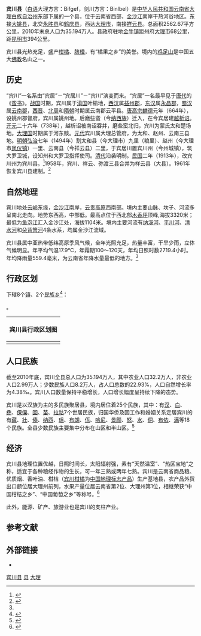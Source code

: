 {{Infobox China County
| county  = 宾川县
| Photo = {{Photomontage
| photo1a = Jinye Road in Binchuan County, Yunnan, China.jpg
| photo1b = Huaqiao community, Daying, Binchuan, Yunnan, China.jpg
| photo2a = 鸡足山金顶寺日出2.jpg
| photo2b = Dayindian Reservoir in Binchuan.jpg
| size = 300
| spacing = 1
| color = white
| border = 1
}}
| Photoname = 县城金叶路、[[大营镇_(宾川县)|大营镇]]华侨社区<br>[[鸡足山_(云南)|鸡足山]][[铜瓦殿|金顶寺]]的日出、[[大银甸水库|大银甸水库]]
| map = 宾川县位置图.jpg
| mapsize = 250px
| map_caption = 宾川县在云南省的位置
| Pinyin = Bīnchuān Xiàn
| Belong = [[云南省|云南省]][[大理白族自治州|大理白族自治州]]
| Types= [[县级行政区|县]]
| admincode = 532924
| founded = 1913年
| seat = [[金牛镇_(宾川县)|金牛镇]]
| officerTitle= 县长
| officer = 高云磊
| officerTitle2 = 县委书记
| officer2 = 杨泽亮
| division =10
| town= 8
| township= 2
| subdistrict=10
| dialect= 
| post code= 671600
| phone code = 0872
| coordinate = {{coord|25|49|35|N|100|34|42|E|region:CN_type:city|display=inline,title}}
| area = 2562.67 平方公里
| area land = 
| area water =  
| census yr = 2010
| pop = 35.194万
| density = 137.3 人/平方公里
| GDP = 129.37亿（2020年）
| web = http://www.bc.gov.cn/
| web_title = 宾川县人民政府
}}
'''宾川县'''（[[白语|白语]]大理方言：Bifgef，剑川方言：Binlbel）是[[中华人民共和国|中华人民共和国]][[云南省|云南省]][[大理白族自治州|大理白族自治州]]东部下属的一个县，位于云南省西部，[[金沙江|金沙江]]南岸干热河谷地区。东接[[大姚县|大姚县]]，北交[[永胜县|永胜县]]和[[鹤庆县|鹤庆县]]，西达[[大理市|大理市]]，南接[[祥云县|祥云县]]。总面积2562.67平方公里，2010年末总人口为35.194万人。县政府驻地[[金牛镇_(宾川县)|金牛镇]]距州府[[大理市|大理市]]68公里，距[[昆明市|昆明市]]394公里。

宾川县光热充足，盛产[[柑橘|柑橘]]、[[脐橙|脐橙]]，有“橘果之乡”的美誉。境内的[[鸡足山|鸡足山]]是中国五大[[佛教|佛教]]名山之一。

==历史==
“宾川”一名系由“宾居”－“宾居川”－“宾川”演变而来。“宾居”一名最早见于[[唐代|唐代]]的《[[蛮书|蛮书]]》。[[战国|战国]]时期，宾川属于[[滇国|滇国]]叶榆地，[[西汉|西汉]]属[[益州郡_(西汉)|益州郡]]，[[东汉|东汉]]属[[永昌郡|永昌郡]]，[[蜀汉|蜀汉]]属[[云南郡|云南郡]]，[[西晋|西晋]]、[[北周|北周]]和[[隋朝|隋朝]]时期属云南郡云平县。[[唐高宗|唐高宗]][[麟德|麟德]]元年（664年），设姚州郡督府，宾川属姚州地。后磨些蛮（今[[纳西族|纳西族]]）迁入，在今宾居建[[越析诏|越析诏]]。[[开元|开元]]二十六年（738年），越析诏被南诏吞并，磨些蛮北归，宾川为蒙氏太和楚场地。[[大理国|大理国]]时期属于河东赕。[[元代|元代]]宾川属大理总管府，为太和、赵州、云南三县地。[[明朝|明朝]][[弘治_(明朝)|弘治]]七年（1494年）割太和县（今大理市）九里（粮里）、赵州（今大理市[[凤仪镇_(大理市)|凤仪镇]]）一里、云南县（今祥云县）二里，于宾居川置宾川州（今州城镇），筑大罗卫城，设知州和大罗卫指挥使司。[[清代|清代]]沿袭明制。[[民国纪年|民国]]二年（1913年），改宾川州为宾川县。<ref>{{cite web| language =zh-cn| publisher =中国宾川| title =历史建制与沿革| url =http://www.bc.yn.gov.cn/bczf_zjbc.asp?articleid=155010| date =| accessdate =2013-02-06| deadurl =yes| archiveurl =https://web.archive.org/web/20160304101701/http://www.bc.yn.gov.cn/bczf_zjbc.asp?articleid=155010| archivedate =2016-03-04}}</ref>1958年，宾川、祥云、弥渡三县合并为祥云县（大县）。1961年恢复宾川县建制。<ref name="宾川县志">{{cite book zh |author=宾川县志编纂委员会 |title=《宾川县志》 |format=M |edition=1 |location=昆明 |publisher=云南人民出版社 |date=1997 |pages= |id= ISBN 978-7-222-01910-2}}</ref>
==自然地理==
宾川地处[[云岭|云岭]]东缘，[[金沙江|金沙江]]南岸，[[云贵高原|云贵高原]]西南部。境内主要山脉、坎子、河流多呈南北走向。地势东西高，中部低。最高点位于西北部[[木香坪|木香坪]]顶峰,海拔3320米；最低为[[鱼泡江|鱼泡江]]汇入金沙江处，海拔1104米。境内主要河流有[[纳溪河|纳溪河]]、[[平川河_(宾川)|平川河]]、[[清水河_(金沙江)|清水河]]和[[朵背箐河|朵背箐河]]4条水系，均属金沙江流域。

宾川县属中亚热带低纬高原季风气候，全年光照充足，热量丰富，干旱少雨，立体气候明显。年平均气温17.9℃，年霜期100～120天，年均日照时数2719.4小时。年均降雨量559.4毫米，为云南省年降水量最低的地方。<ref name="宾川县志"/>


{{Weather box|width=auto
|collapsed   =  
|open        =  
|metric first=y
|single line=y 
|location =  宾川(1981−2010)
|Jan high C = 20.9
|Feb high C = 22.9
|Mar high C = 26.0
|Apr high C = 28.8
|May high C = 30.4
|Jun high C = 30.6
|Jul high C = 29.3
|Aug high C = 29.0
|Sep high C = 28.2
|Oct high C = 26.6
|Nov high C = 23.4
|Dec high C = 20.9
|year high C = 

|Jan mean C =  10.5
|Feb mean C =  13.0
|Mar mean C =  16.5
|Apr mean C = 20.2
|May mean C = 23.3
|Jun mean C = 24.6
|Jul mean C = 23.9
|Aug mean C = 23.1
|Sep mean C = 21.8
|Oct mean C = 19.3
|Nov mean C = 14.3
|Dec mean C = 10.5
|year mean C =  

|Jan low C =1.3
|Feb low C = 3.7
|Mar low C =7.4
|Apr low C = 11.7
|May low C = 16.3
|Jun low C = 19.4
|Jul low C = 19.6
|Aug low C = 18.8
|Sep low C = 17.2
|Oct low C = 13.6
|Nov low C = 7.0
|Dec low C = 2.0
|year low C =  

| Jan humidity  =	56
| Feb humidity  =	51
| Mar humidity  =	47
| Apr humidity  =	47
| May humidity  =	53
| Jun humidity  =	64
| Jul humidity  =	73
| Aug humidity  =	77
| Sep humidity  =	75
| Oct humidity  =	70
| Nov humidity  =	67
| Dec humidity  =	64
| year humidity  =	

|precipitation colour = green
|Jan precipitation mm =  3.3
|Feb precipitation mm =  4.8
|Mar precipitation mm = 6.4
|Apr precipitation mm =  9.7
|May precipitation mm = 41.3
|Jun precipitation mm =  83.0
|Jul precipitation mm = 140.1
|Aug precipitation mm = 118.2
|Sep precipitation mm =  89.8
|Oct precipitation mm =  50.1
|Nov precipitation mm =  14.4
|Dec precipitation mm =2.7
|source 1 = 中国气象数据网<ref name = Cityintro>{{cite web| url = https://data.cma.cn/data/weatherBk.html| script-title = zh: 宾川- 气象数据 -中国气象数据网| publisher = Weather China| language = zh-cn| access-date = 2012-06-17| archive-date = 2021-02-19| archive-url = https://web.archive.org/web/20210219231518/http://data.cma.cn/data/weatherBk.html}}</ref>
}}

== 行政区划 ==
{{PAGENAMEBASE}}下辖8个[[行政建制镇|镇]]、2个[[民族乡|民族乡]]<ref>{{PRC admin/ref sgc|53/29/24}}</ref>：

{{PRC admin/children|53/29/24}}。

{| class="wikitable" style="margin: 1em auto 1em auto;"
! '''宾川县行政区划图'''
|-
| {{宾川县行政区划图}}
|}

==人口民族==
截至2010年底，宾川全县总人口为35.194万人，其中农业人口32.2万人，非农业人口2.99万人；少数民族人口8.2万人，占人口总数的22.93%，人口自然增长率为4.38‰。宾川人口数量保持平稳增长，人口增长幅度呈持续下降的态势。

宾川是以汉族为主的多民族聚居县，境内居住着25个民族，其中：有[[汉族|汉]]、[[白族|白]]、[[彝族|彝]]、[[傈僳族|傈僳]]、[[回族|回]]、[[苗族|苗]]、[[拉祜族|拉祜]]7个世居民族，归国华侨及因工作和婚姻关系定居宾川的有[[藏族|藏]]、[[壮族|壮]]、[[傣族|傣]]、[[纳西族|纳西]]、[[瑶族|瑶]]、[[布朗族|布朗]]、[[佤族|佤]]、[[哈尼族|哈尼]]、[[景颇族|景颇]]、[[怒族|怒]]、[[水族|水]]、[[侗族|侗]]、[[布依族|布依]]、[[满族|满]]等18个民族。全县少数民族主要集中分布在山区和半山区。<ref>{{cite web| language =zh-cn| publisher =中国宾川| title =人口民族| url =http://www.bc.yn.gov.cn/bczf_zjbc.asp?articleid=155008| date =| accessdate =2013-02-06| deadurl =yes| archiveurl =https://web.archive.org/web/20160304103829/http://www.bc.yn.gov.cn/bczf_zjbc.asp?articleid=155008| archivedate =2016-03-04| df =}}</ref>

==经济==
宾川县地理位置优越，日照时间长，太阳辐射强，素有“天然温室”、“热区宝地”之称，适宜于各种粮经作物的生长，可一年三熟或两年七熟。宾川是云南省商品粮、优质烟、香叶油、柑桔（[[宾川柑橘|宾川柑橘]]为[[中国地理标志产品|中国地理标志产品]]）生产基地县，农产品外贸出口额位居大理州前列，水果产量位居云南省第2位、大理州第1位，相继荣获“中国柑桔之乡”、“中国葡萄之乡”等称号。<ref>{{cite web | language = zh-cn | publisher = 中国宾川 | title = 宾川县热区资源优势 | url = http://www.bc.yn.gov.cn/article_show.asp?articleid=183802&fLib_Type_Id=256456 | date = 2011-07-25 | accessdate = 2013-02-06 | deadurl = yes | archiveurl = https://web.archive.org/web/20121124013225/http://www.bc.yn.gov.cn/article_show.asp?articleid=183802&fLib_Type_Id=256456 | archivedate = 2012-11-24 | df =  }}</ref>

此外，能源、矿产、旅游业也是宾川的支柱产业。

== 参考文献 ==
{{reflist}}

== 外部链接 ==
{{Commonscat|Binchuan County}}
* {{Official website|http://www.bc.gov.cn/|name=宾川县人民政府}}

{{宾川县行政区划}}
{{大理白族自治州行政区划}}
{{云南行政区划}}

[[Category:宾川县|]]
[[Category:大理州县市|县]]
[[Category:云南省县份|大理]]